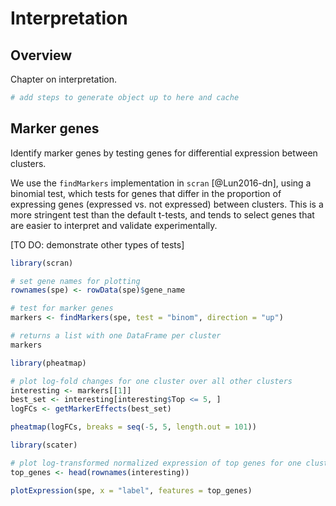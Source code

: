 # Interpretation {#Interpretation}


## Overview

Chapter on interpretation.

```r
# add steps to generate object up to here and cache
```



## Marker genes

Identify marker genes by testing genes for differential expression between clusters.

We use the `findMarkers` implementation in `scran` [@Lun2016-dn], using a binomial test, which tests for genes that differ in the proportion of expressing genes (expressed vs. not expressed) between clusters. This is a more stringent test than the default t-tests, and tends to select genes that are easier to interpret and validate experimentally.

[TO DO: demonstrate other types of tests]

```r
library(scran)

# set gene names for plotting
rownames(spe) <- rowData(spe)$gene_name

# test for marker genes
markers <- findMarkers(spe, test = "binom", direction = "up")

# returns a list with one DataFrame per cluster
markers
```

```r
library(pheatmap)

# plot log-fold changes for one cluster over all other clusters
interesting <- markers[[1]]
best_set <- interesting[interesting$Top <= 5, ]
logFCs <- getMarkerEffects(best_set)

pheatmap(logFCs, breaks = seq(-5, 5, length.out = 101))
```

```r
library(scater)

# plot log-transformed normalized expression of top genes for one cluster
top_genes <- head(rownames(interesting))

plotExpression(spe, x = "label", features = top_genes)
```


